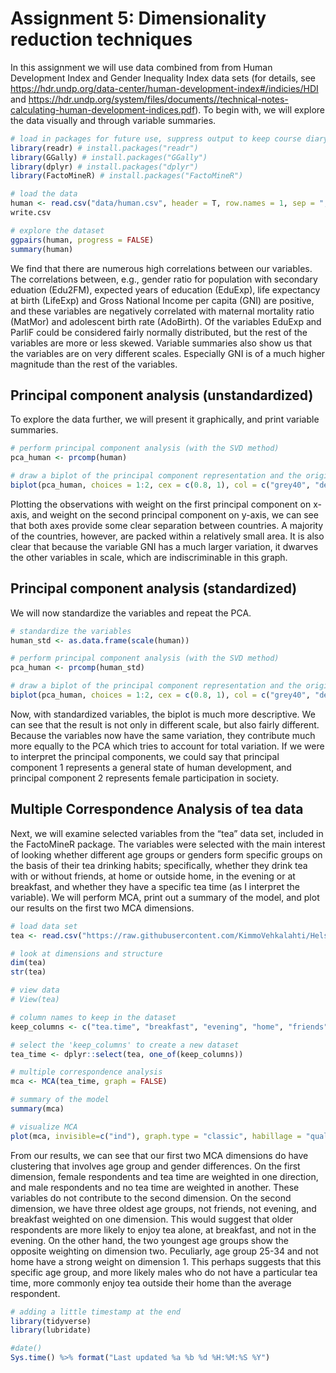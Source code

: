 # Assignment 5: Dimensionality reduction techniques

In this assignment we will use data combined from from Human Development Index and Gender Inequality Index data sets (for details, see <https://hdr.undp.org/data-center/human-development-index#/indicies/HDI> and <https://hdr.undp.org/system/files/documents//technical-notes-calculating-human-development-indices.pdf>). To begin with, we will explore the data visually and through variable summaries.

```r
# load in packages for future use, suppress output to keep course diary page tidy
library(readr) # install.packages("readr")
library(GGally) # install.packages("GGally")
library(dplyr) # install.packages("dplyr")
library(FactoMineR) # install.packages("FactoMineR")
```

```r
# load the data
human <- read.csv("data/human.csv", header = T, row.names = 1, sep = ",")
write.csv

# explore the dataset
ggpairs(human, progress = FALSE)
summary(human)
```

We find that there are numerous high correlations between our variables. The correlations between, e.g., gender ratio for population with secondary eduation (Edu2FM), expected years of education (EduExp), life expectancy at birth (LifeExp) and Gross National Income per capita (GNI) are positive, and these variables are negatively correlated with maternal mortality ratio (MatMor) and adolescent birth rate (AdoBirth). Of the variables EduExp and ParliF could be considered fairly normally distributed, but the rest of the variables are more or less skewed. Variable summaries also show us that the variables are on very different scales. Especially GNI is of a much higher magnitude than the rest of the variables.

## Principal component analysis (unstandardized)

To explore the data further, we will present it graphically, and print variable summaries.

```r
# perform principal component analysis (with the SVD method)
pca_human <- prcomp(human)

# draw a biplot of the principal component representation and the original variables
biplot(pca_human, choices = 1:2, cex = c(0.8, 1), col = c("grey40", "deeppink2"))

```

Plotting the observations with weight on the first principal component on x-axis, and weight on the second principal component on y-axis, we can see that both axes provide some clear separation between countries. A majority of the countries, however, are packed within a relatively small area. It is also clear that because the variable GNI has a much larger variation, it dwarves the other variables in scale, which are indiscriminable in this graph.

## Principal component analysis (standardized)

We will now standardize the variables and repeat the PCA.

```r
# standardize the variables
human_std <- as.data.frame(scale(human))

# perform principal component analysis (with the SVD method)
pca_human <- prcomp(human_std)

# draw a biplot of the principal component representation and the original variables
biplot(pca_human, choices = 1:2, cex = c(0.8, 1), col = c("grey40", "deeppink2"))

```

Now, with standardized variables, the biplot is much more descriptive. We can see that the result is not only in different scale, but also fairly different. Because the variables now have the same variation, they contribute much more equally to the PCA which tries to account for total variation. If we were to interpret the principal components, we could say that principal component 1 represents a general state of human development, and principal component 2 represents female participation in society.

## Multiple Correspondence Analysis of tea data

Next, we will examine selected variables from the "tea" data set, included in the FactoMineR package. The variables were selected with the main interest of looking whether different age groups or genders form specific groups on the basis of their tea drinking habits; specifically, whether they drink tea with or without friends, at home or outside home, in the evening or at breakfast, and whether they have a specific tea time (as I interpret the variable). We will perform MCA, print out a summary of the model, and plot our results on the first two MCA dimensions.

```r
# load data set
tea <- read.csv("https://raw.githubusercontent.com/KimmoVehkalahti/Helsinki-Open-Data-Science/master/datasets/tea.csv", stringsAsFactors = TRUE)

# look at dimensions and structure
dim(tea)
str(tea)

# view data
# View(tea)

# column names to keep in the dataset
keep_columns <- c("tea.time", "breakfast", "evening", "home", "friends", "age_Q", "sex")

# select the 'keep_columns' to create a new dataset
tea_time <- dplyr::select(tea, one_of(keep_columns))

# multiple correspondence analysis
mca <- MCA(tea_time, graph = FALSE)

# summary of the model
summary(mca)

# visualize MCA
plot(mca, invisible=c("ind"), graph.type = "classic", habillage = "quali")
```

From our results, we can see that our first two MCA dimensions do have clustering that involves age group and gender differences. On the first dimension, female respondents and tea time are weighted in one direction, and male respondents and no tea time are weighted in another. These variables do not contribute to the second dimension. On the second dimension, we have three oldest age groups, not friends, not evening, and breakfast weighted on one dimension. This would suggest that older respondents are more likely to enjoy tea alone, at breakfast, and not in the evening. On the other hand, the two youngest age groups show the opposite weighting on dimension two. Peculiarly, age group 25-34 and not home have a strong weight on dimension 1. This perhaps suggests that this specific age group, and more likely males who do not have a particular tea time, more commonly enjoy tea outside their home than the average respondent.

```r
# adding a little timestamp at the end
library(tidyverse)
library(lubridate)
```

```r
#date()
Sys.time() %>% format("Last updated %a %b %d %H:%M:%S %Y")
```